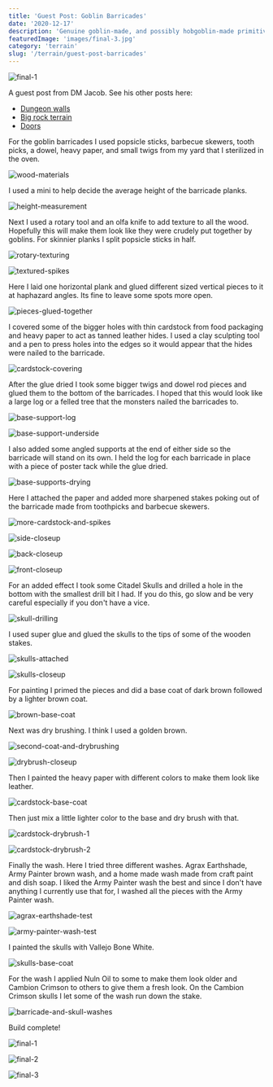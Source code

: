 ```yaml
---
title: 'Guest Post: Goblin Barricades'
date: '2020-12-17'
description: 'Genuine goblin-made, and possibly hobgoblin-made primitive barricades, great for cover as well as atmosphere.'
featuredImage: 'images/final-3.jpg'
category: 'terrain'
slug: '/terrain/guest-post-barricades'
---
```


![final-1](images/final-3.jpg)

<div className="banner-note">
  A guest post from DM Jacob. See his other posts here:
  <ul>
    <li>
      <a href="../guest-post-dungeon-walls">Dungeon walls</a>
    </li>
    <li>
      <a href="../guest-post-big-rock-terrain">Big rock terrain</a>
    </li>
    <li>
      <a href="../guest-post-doors">Doors</a>
    </li>
  </ul>
</div>

For the goblin barricades I used popsicle sticks, barbecue skewers, tooth picks, a dowel, heavy paper, and small twigs from my yard that I sterilized in the oven.

![wood-materials](images/wood-materials.jpg)

I used a mini to help decide the average height of the barricade planks.

![height-measurement](images/height-measurement.jpg)

Next I used a rotary tool and an olfa knife to add texture to all the wood. Hopefully this will make them look like they were crudely put together by goblins. For skinnier planks I split popsicle sticks in half.

![rotary-texturing](images/rotary-texturing.jpg)

![textured-spikes](images/textured-spikes.jpg)

Here I laid one horizontal plank and glued different sized vertical pieces to it at haphazard angles. Its fine to leave some spots more open.

![pieces-glued-together](images/pieces-glued-together.jpg)

I covered some of the bigger holes with thin cardstock from food packaging and heavy paper to act as tanned leather hides. I used a clay sculpting tool and a pen to press holes into the edges so it would appear that the hides were nailed to the barricade.

![cardstock-covering](images/cardstock-covering.jpg)

After the glue dried I took some bigger twigs and dowel rod pieces and glued them to the bottom of the barricades. I hoped that this would look like a large log or a felled tree that the monsters nailed the barricades to.

![base-support-log](images/base-support-log.jpg)

![base-support-underside](images/base-support-underside.jpg)

I also added some angled supports at the end of either side so the barricade will stand on its own. I held the log for each barricade in place with a piece of poster tack while the glue dried.

![base-supports-drying](images/base-supports-drying.jpg)

Here I attached the paper and added more sharpened stakes poking out of the barricade made from toothpicks and barbecue skewers.

![more-cardstock-and-spikes](images/more-cardstock-and-spikes.jpg)

![side-closeup](images/side-closeup.jpg)

![back-closeup](images/back-closeup.jpg)

![front-closeup](images/front-closeup.jpg)

For an added effect I took some Citadel Skulls and drilled a hole in the bottom with the smallest drill bit I had. If you do this, go slow and be very careful especially if you don't have a vice.

![skull-drilling](images/skull-drilling.jpg)

I used super glue and glued the skulls to the tips of some of the wooden stakes.

![skulls-attached](images/skulls-attached.jpg)

![skulls-closeup](images/skulls-closeup.jpg)

For painting I primed the pieces and did a base coat of dark brown followed by a lighter brown coat.

![brown-base-coat](images/brown-base-coat.jpg)

Next was dry brushing. I think I used a golden brown.

![second-coat-and-drybrushing](images/second-coat-and-drybrushing.jpg)

![drybrush-closeup](images/drybrush-closeup.jpg)

Then I painted the heavy paper with different colors to make them look like leather.

![cardstock-base-coat](images/cardstock-base-coat.jpg)

Then just mix a little lighter color to the base and dry brush with that.

![cardstock-drybrush-1](images/cardstock-drybrush-1.jpg)

![cardstock-drybrush-2](images/cardstock-drybrush-2.jpg)

Finally the wash. Here I tried three different washes. Agrax Earthshade, Army Painter brown wash, and a home made wash made from craft paint and dish soap. I liked the Army Painter wash the best and since I don't have anything I currently use that for, I washed all the pieces with the Army Painter wash.

![agrax-earthshade-test](images/agrax-earthshade-test.jpg)

![army-painter-wash-test](images/army-painter-wash-test.jpg)

I painted the skulls with Vallejo Bone White.

![skulls-base-coat](images/skulls-base-coat.jpg)

For the wash I applied Nuln Oil to some to make them look older and Cambion Crimson to others to give them a fresh look. On the Cambion Crimson skulls I let some of the wash run down the stake.

![barricade-and-skull-washes](images/barricade-and-skull-washes.jpg)

Build complete!

![final-1](images/final-1.jpg)

![final-2](images/final-2.jpg)

![final-3](images/final-3.jpg)
